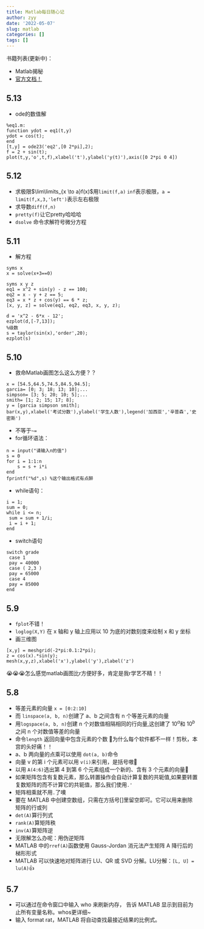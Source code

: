 ```yaml
---
title: Matlab每日随心记
author: zyy
date: '2022-05-07'
slug: matlab
categories: []
tags: []
---
```


书籍列表(更新中)：

- Matlab揭秘
- [官方文档！](https://ww2.mathworks.cn/help/matlab/getting-started-with-matlab.html)

## 5.13
- ode的数值解
```
%eq1.m:
function ydot = eq1(t,y) 
ydot = cos(t); 
end
[t,y] = ode23('eq2',[0 2*pi],2);
f = 2 + sin(t);
plot(t,y,'o',t,f),xlabel('t'),ylabel('y(t)'),axis([0 2*pi 0 4]) 
```

## 5.12 
- 求极限$\lim\limits_{x \to a}f(x)$用` limit(f,a)` `inf`表示极限，`a = limit(f,x,3,'left')`表示左右极限
- 求导数`diff(f,n)`
- `pretty(f)`让它pretty哈哈哈
- `dsolve` 命令求解符号微分方程


## 5.11
- 解方程
```
syms x
x = solve(x+3==0)

syms x y z
eq1 = x^2 + sin(y) - z == 100;
eq2 = x - y + z == 5;
eq3 = x * z + cos(y) == 6 * z;
[x, y, z] = solve(eq1, eq2, eq3, x, y, z);

d = 'x^2 - 6*x - 12';
ezplot(d,[-7,13]);
%级数
s = taylor(sin(x),'order',20);
ezplot(s)
```

## 5.10
- 救命Matlab画图怎么这么方便？？
```
x = [54.5,64.5,74.5,84.5,94.5];
garcia= [0; 3; 18; 13; 10];... 
simpson= [3; 5; 20; 10; 5];... 
smith= [1; 2; 15; 17; 8]; 
y = [garcia simpson smith]; 
bar(x,y),xlabel('考试分数'),ylabel('学生人数'),legend('加西亚','辛普森','史密斯')
```
- 不等于`~=`
- for循环语法：
```
n = input("请输入n的值")
s = 0
for i = 1:1:n
    s = s + i*i
end
fprintf("%d",s) %这个输出格式有点醉
```
- while语句：
```
i = 1; 
sum = 0; 
while i <= n; 
 sum = sum + 1/i; 
 i = i + 1; 
end
```
- switch语句
```
switch grade 
 case 1 
 pay = 40000 
 case ( 2,3 ) 
 pay = 65000 
 case 4 
 pay = 85000 
end
```

## 5.9
- `fplot`不错！
- `loglog(X,Y)` 在 x 轴和 y 轴上应用以 10 为底的对数刻度来绘制 x 和 y 坐标
- 画三维图
```
[x,y] = meshgrid(-2*pi:0.1:2*pi); 
z = cos(x).*sin(y); 
mesh(x,y,z),xlabel('x'),ylabel('y'),zlabel('z')
```
😭😭😭怎么感觉matlab画图比r方便好多，肯定是我r学艺不精！！

## 5.8
- 等差元素的向量 `x = [0:2:10]`
- 而 `linspace(a, b, n)`创建了 a、b 之间含有 n 个等差元素的向量
- 用`logspace(a, b, n)`创建 n 个对数值相隔相同的行向量,这创建了 $10^a$和 $10^b$ 之间 n 个对数值等差的向量
- 命令`length` 返回向量中包含元素的个数 👊为什么每个软件都不一样！剪秋，本宫的头好痛！！
- a、b 两向量的点乘可以使用 `dot(a, b)`命令
- 向量 v 的第 i 个元素可以用 `v(i)`来引用，是括号嗷👊
- 以用 `A(4:6)`选出第 4 到第 6 个元素组成一个新的、含有 3 个元素的向量👊
- 如果矩阵包含有复数元素，那么转置操作会自动计算复数的共轭值,如果要转置复数矩阵的而不计算它的共轭值，那么我们使用`.'`
- 矩阵相乘就不用`.`了噢
- 要在 MATLAB 中创建空数组，只需在方括号[]里留空即可。它可以用来删除矩阵的行或列
- `det(A)`算行列式
- `rank(A)`算矩阵秩
- `inv(A)`算矩阵逆
- 无限解怎么办呢：用伪逆矩阵
- MATLAB 中的`rref(A)`函数使用 Gauss-Jordan 消元法产生矩阵 A 降行后的梯形形式
- MATLAB 可以快速地对矩阵进行 LU、QR 或 SVD 分解。LU分解：`[L, U] = lu(A)`👍

## 5.7
- 可以通过在命令窗口中输入 who 来刷新内存，
告诉 MATLAB 显示到目前为止所有变量名称。whos更详细~
- 输入 format rat，MATLAB 将自动查找最接近结果的比例式。




